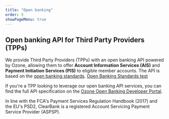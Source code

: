 ```yaml
---
title: "Open banking"
order: 5
showPageMenu: true
---
```



## Open banking API for Third Party Providers (TPPs)
We provide Third Party Providers (TPPs) with an open banking API powered by Ozone, allowing them to offer **Account Information Services (AIS)** and **Payment Initiation Services (PIS)** to eligible member accounts. The API is based on the [open banking standards](https://standards.openbanking.org.uk/).  <a href="https://standards.openbanking.org.uk/" target="_blank">Open Banking Standards test</a>

If you're a TPP looking to leverage our open banking API services, you can find the full API specification on the [Ozone Open Banking Developer Portal](https://developer.sandbox.clrb.uk-hub-prod.ozoneapi.co.uk/en-gb).

<Callout colour="blue">
In line with the FCA's Payment Services Regulation Handbook (2017) and the EU's PSD2, ClearBank is a registered Account Servicing Payment Service Provider (ASPSP).
</Callout>


